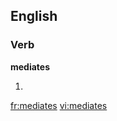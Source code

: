 
==English==

===Verb===
'''mediates'''

# {{third-person singular of|[[mediate]]}}

[[fr:mediates]]
[[vi:mediates]]